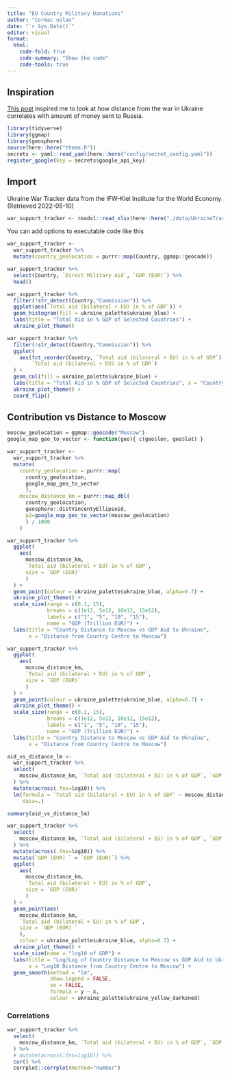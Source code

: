 ```yaml
---
title: "EU Country Military Donations"
author: "Cormac nolan"
date: "`r Sys.Date()`"
editor: visual
format:
  html:
    code-fold: true
    code-summary: "Show the code"
    code-tools: true
---
```


## Inspiration

[This post](https://www.reddit.com/r/ukraine/comments/umk3ln/how_much_aid_do_countries_allocate_to_ukraine_in/) inspired me to look at how distance from the war in Ukraine correlates with amount of money sent to Russia.

```r
library(tidyverse)
library(ggmap)
library(geosphere)
source(here::here("theme.R"))
secrets <- yaml::read_yaml(here::here("config/secret_config.yaml"))
register_google(key = secrets$google_api_key)
```

## Import

Ukraine War Tracker data from the IFW-Kiel Institute for the World Economy (Retrieved 2022-05-10)

```r
war_support_tracker <- readxl::read_xlsx(here::here("./data/UkraineTracker_v2_02052022.xlsx"), sheet="Aggregate Aid", range = "A1:S33")
```

You can add options to executable code like this

```r
war_support_tracker <- 
  war_support_tracker %>% 
  mutate(country_geolocation = purrr::map(Country, ggmap::geocode))

war_support_tracker %>% 
  select(Country, `Direct Military Aid`, `GDP (EUR)`) %>% 
  head()
```

```r
war_support_tracker %>% 
  filter(!str_detect(Country,"Commission")) %>% 
  ggplot(aes(`Total aid (bilateral + EU) in % of GDP`)) +
  geom_histogram(fill = ukraine_palette$ukraine_blue) +
  labs(title = "Total Aid in % GDP of Selected Countries") +
  ukraine_plot_theme()
```

```r
war_support_tracker %>% 
  filter(!str_detect(Country,"Commission")) %>% 
  ggplot(
    aes(fct_reorder(Country, `Total aid (bilateral + EU) in % of GDP`),
        `Total aid (bilateral + EU) in % of GDP`)
  ) +
  geom_col(fill = ukraine_palette$ukraine_blue) +
  labs(title = "Total Aid in % GDP of Selected Countries", x = "Country") +
  ukraine_plot_theme() +
  coord_flip()
```

## Contribution vs Distance to Moscow

```r
moscow_geolocation = ggmap::geocode("Moscow")
google_map_geo_to_vector <- function(geo){ c(geo$lon, geo$lat) }

war_support_tracker <- 
  war_support_tracker %>% 
  mutate(
    country_geolocation = purrr::map(
      country_geolocation, 
      google_map_geo_to_vector
      ),
    moscow_distance_km = purrr::map_dbl(
      country_geolocation,
      geosphere::distVincentyEllipsoid,
      p2=google_map_geo_to_vector(moscow_geolocation)
      ) / 1000
    )

```

```r
war_support_tracker %>% 
  ggplot(
    aes(
      moscow_distance_km,
      `Total aid (bilateral + EU) in % of GDP`,
      size = `GDP (EUR)`
      )
  ) +
  geom_point(colour = ukraine_palette$ukraine_blue, alpha=0.7) +
  ukraine_plot_theme() +
  scale_size(range = c(0.1, 15),
             breaks = c(1e12, 5e12, 10e12, 15e12),
             labels = c("1", "5", "10", "15"),
             name = "GDP (Trillion EUR)") +
  labs(title = "Country Distance to Moscow vs GDP Aid to Ukraine",
       x = "Distance from Country Centre to Moscow")
```

```r
war_support_tracker %>% 
  ggplot(
    aes(
      moscow_distance_km,
      `Total aid (bilateral + EU) in % of GDP`,
      size = `GDP (EUR)`
      )
  ) +
  geom_point(colour = ukraine_palette$ukraine_blue, alpha=0.7) +
  ukraine_plot_theme() +
  scale_size(range = c(0.1, 15),
             breaks = c(1e12, 5e12, 10e12, 15e12),
             labels = c("1", "5", "10", "15"),
             name = "GDP (Trillion EUR)") +
  labs(title = "Country Distance to Moscow vs GDP Aid to Ukraine",
       x = "Distance from Country Centre to Moscow")
```

```r
aid_vs_distance_lm <- 
  war_support_tracker %>% 
  select(
    moscow_distance_km, `Total aid (bilateral + EU) in % of GDP`, `GDP (EUR)`
  ) %>% 
  mutate(across(.fns=log10)) %>% 
  lm(formula = `Total aid (bilateral + EU) in % of GDP` ~ moscow_distance_km,
     data=.)

summary(aid_vs_distance_lm)
```

```r
war_support_tracker %>% 
  select(
    moscow_distance_km, `Total aid (bilateral + EU) in % of GDP`, `GDP (EUR)`
  ) %>% 
  mutate(across(.fns=log10)) %>% 
  mutate(`GDP (EUR) ` = `GDP (EUR)`) %>% 
  ggplot(
    aes(
      moscow_distance_km,
      `Total aid (bilateral + EU) in % of GDP`,
      size = `GDP (EUR)`
      )
  ) +
  geom_point(aes(
    moscow_distance_km,
    `Total aid (bilateral + EU) in % of GDP`,
    size = `GDP (EUR) `
    ),
    colour = ukraine_palette$ukraine_blue, alpha=0.7) +
  ukraine_plot_theme() +
  scale_size(name = "log10 of GDP") +
  labs(title = "Log/Log of Country Distance to Moscow vs GDP Aid to Ukraine",
       x = "Log10 Distance from Country Centre to Moscow") +
  geom_smooth(method = "lm", 
              show.legend = FALSE,
              se = FALSE, 
              formula = y ~ x,
              colour = ukraine_palette$ukraine_yellow_darkened)
```

### Correlations

```r
war_support_tracker %>% 
  select(
    moscow_distance_km, `Total aid (bilateral + EU) in % of GDP`, `GDP (EUR)`
  ) %>% 
  # mutate(across(.fns=log10)) %>% 
  cor() %>% 
  corrplot::corrplot(method="number")
```
